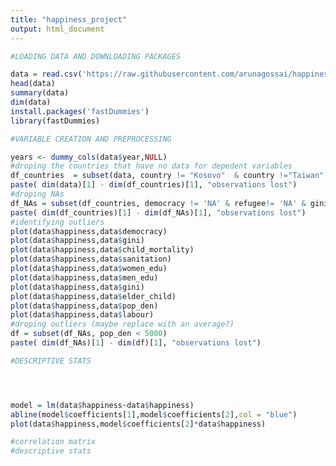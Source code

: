 ---
title: "happiness_project"
output: html_document
---


```{r happiness, echo=FALSE}
#LOADING DATA AND DOWNLOADING PACKAGES

data = read.csv('https://raw.githubusercontent.com/arunagossai/happiness_project_R/master/happiness_data.csv')
head(data)
summary(data)
dim(data)
install.packages('fastDummies')
library(fastDummies)

```


```{r happiness, echo=FALSE}
#VARIABLE CREATION AND PREPROCESSING

years <- dummy_cols(data$year,NULL)
#droping the countries that have no data for depedent variables
df_countries  = subset(data, country != "Kosovo"  & country !="Taiwan" )
paste( dim(data)[1] - dim(df_countries)[1], "observations lost")
#droping NAs
df_NAs = subset(df_countries, democracy != 'NA' & refugee!= 'NA' & gini != 'NA' & child_mortality != 'NA')
paste( dim(df_countries)[1] - dim(df_NAs)[1], "observations lost")
#identifying outliers
plot(data$happiness,data$democracy)
plot(data$happiness,data$gini)
plot(data$happiness,data$child_mortality)
plot(data$happiness,data$sanitation)
plot(data$happiness,data$women_edu)
plot(data$happiness,data$men_edu)
plot(data$happiness,data$gini)
plot(data$happiness,data$elder_child)
plot(data$happiness,data$pop_den)
plot(data$happiness,data$labour)
#droping outliers (maybe replace with an average?)
df = subset(df_NAs, pop_den < 5000)
paste( dim(df_NAs)[1] - dim(df)[1], "observations lost")

```


```{r happiness, echo=FALSE}
#DESCRIPTIVE STATS




model = lm(data$happiness~data$happiness)
abline(model$coefficients[1],model$coefficients[2],col = "blue")
plot(data$happiness,model$coefficients[2]*data$happiness)

#correlation matrix
#descriptive stats

```
